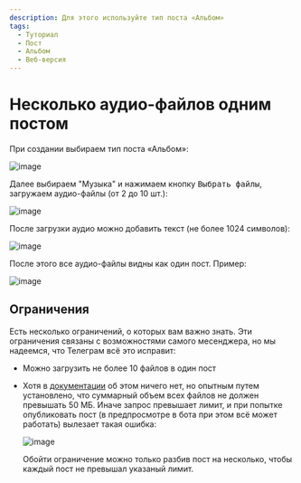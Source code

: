```yaml
---
description: Для этого используйте тип поста «Альбом»
tags:
  - Туториал
  - Пост
  - Альбом
  - Веб-версия
---
```


# Несколько аудио-файлов одним постом

При создании выбираем тип поста «Альбом»:

![image](https://user-images.githubusercontent.com/24430718/131265107-995b2686-3f77-48ff-9759-cd6ce8e596b4.png)

<!-- markdownlint-disable-next-line MD033 -->
Далее выбираем "Музыка" и нажимаем кнопку <kbd>Выбрать файлы</kbd>, загружаем аудио-файлы (от 2 до 10 шт.):

![image](https://user-images.githubusercontent.com/24430718/131265139-14381998-8e23-4526-9426-dd51b82f113a.png)

После загрузки аудио можно добавить текст (не более 1024 символов):

![image](https://user-images.githubusercontent.com/24430718/131265209-e130b1f7-81cb-4038-8fc1-b3ac1ffacdcd.png)

После этого все аудио-файлы видны как один пост. Пример:

![image](https://user-images.githubusercontent.com/24430718/131265246-23fa9c75-cb7b-4ccb-88c9-fe72ade315b1.png)

## Ограничения

Есть несколько ограничений, о которых вам важно знать. Эти ограничения связаны с возможностями самого месенджера, но мы надеемся, что Телеграм всё это исправит:

* Можно загрузить не более 10 файлов в один пост

* Хотя в [документации](https://core.telegram.org/bots/api#sendmediagroup) об этом ничего нет, но опытным путем установлено, что суммарный объем всех файлов не должен превышать 50 МБ. Иначе запрос превышает лимит, и при попытке опубликовать пост (в предпросмотре в бота при этом всё может работать) вылезает такая ошибка:

  ![image](https://user-images.githubusercontent.com/24430718/131265380-c51aba6e-189d-45b0-bb81-fe33f6faaed5.png)

  Обойти ограничение можно только разбив пост на несколько, чтобы каждый пост не превышал указаный лимит.
